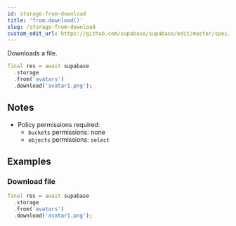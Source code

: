 ```yaml
---
id: storage-from-download
title: 'from.download()'
slug: /storage-from-download
custom_edit_url: https://github.com/supabase/supabase/edit/master/spec/supabase_dart_v1_legacy.yml
---
```



Downloads a file.

```dart
final res = await supabase
  .storage
  .from('avatars')
  .download('avatar1.png');
```

## Notes

- Policy permissions required:
  - `buckets` permissions: none
  - `objects` permissions: `select`

## Examples

### Download file

```dart
final res = await supabase
  .storage
  .from('avatars')
  .download('avatar1.png');
```
